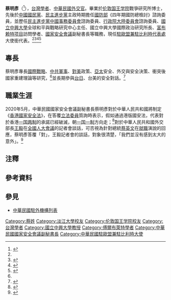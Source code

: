 {{NoteTA
|1=zh-hans:台; zh-hant:臺;
|2=zh-hans:富布赖特项目; zh-hant:富布賴特計劃; zh-tw:傅爾布萊特計畫;
|3=zh-hans:研究生院; zh-hant:研究院; zh-tw:研究所;
}}
{{Infobox officeholder
| name         = 蔡明彥<br>Tsai Ming-Yen
| sex          = 男
| Native place = 
| residence    = 
| image        = 
| office       = {{flagicon|ROC}} [[中華民國駐歐盟兼比利時大使列表|中華民國駐歐盟兼駐比利時代表]]
| term_start   = 2020年6月
| term_end     = 
| predecessor  = [[曾厚仁|曾厚仁]]<ref>{{Cite web |url = http://multilingual.mofa.gov.tw/web/web_UTF-8/almanac/almanac2017/%E4%B8%AD%E8%8F%AF%E6%B0%91%E5%9C%8B106%E5%B9%B4%E5%A4%96%E4%BA%A4%E5%B9%B4%E9%91%91.pdf |title = 《中華民國106年外交年鑑》〈附錄十 中華民國駐外代表機構名錄〉 |publisher = [[中華民國外交部|中華民國外交部]] |accessdate = 2020-09-17 |archive-date = 2019-04-02 |archive-url = https://web.archive.org/web/20190402131100/http://multilingual.mofa.gov.tw/web/web_UTF-8/almanac/almanac2017/%E4%B8%AD%E8%8F%AF%E6%B0%91%E5%9C%8B106%E5%B9%B4%E5%A4%96%E4%BA%A4%E5%B9%B4%E9%91%91.pdf |dead-url = no }}</ref>
| successor    = 
| office1      = {{flagicon|ROC}} [[國家安全會議_(中華民國)|中華民國國家安全會議]]副秘書長
| term_start1  = 2017年6月
| term_end1    = 2020年6月
| predecessor1 = [[曾厚仁|曾厚仁]]<ref name="蔡明彥接任"/>
| successor1   = [[徐斯儉|徐斯儉]]<ref name="蔡明彥將派駐"/>
| constituency5= 
| nationality  = {{ROC}}
| birth_date   = 
| birth_place  = 
| death_date   = 
| death_place  = 
| party        = 
| 父母         = 
| children     = 
| spouse       = 林佩君
| profession   = [[專業人士|學者]]、[[外交官|外交官]]
| alma_mater   = [[淡江大學|淡江大學]]、[[伦敦国王学院|伦敦国王学院]]
| past         =
*[[臺灣綜合研究院|臺灣綜合研究院]]副研究員<ref name="長期參與2軌對話"/>
*[[海峽交流基金會|海峽交流基金會]]顧問
*[[中華民國國防部|國防部]]《四年期國防總檢討》諮詢委員
*[[民主進步黨中國事務委員會|民主進步黨中國事務委員會]]諮詢委員
*[[國防安全研究院|國防安全研究院]]董事
*[[兩岸交流遠景基金會|兩岸交流遠景基金會]]董事
*[[中華民國大陸委員會|行政院大陸委員會]]諮詢委員
*[[國立中興大學|國立中興大學]]全球和平與戰略研究中心主任
*國立中興大學國際政治研究所所長
*[[富布赖特项目|富布赖特项目]]訪問學者
*[[國家安全會議_(中華民國)|國家安全會議]]副秘書長
*[[中華民國駐歐盟兼比利時大使列表|駐歐盟兼駐比利時代表處大使銜代表]]
| educate      =
*[[淡江大學|淡江大學]]碩士<ref name="蔡明彥接任">{{Cite web |url = https://www.wealth.com.tw/home/articles/10808 |author = 財訊新聞中心 |date = 2017年5月26日 |title = 蔡明彥接任國安會副秘書長 |publisher = 財訊}}</ref>
*[[伦敦国王学院|伦敦国王学院]]戰爭研究所博士
| website      = 
| footnotes    = 
}}

'''蔡明彥'''（{{lang-en|Tsai Ming-Yen}}<ref>{{Cite web |url = https://en.mofa.gov.tw/CountryInfoEn.aspx?CASN=1&n=1290&sms=0&s=46 |title = Taipei Representative Office in the EU and Belgium |publisher = [[中華民國外交部|Ministry of Foreign Affairs, Republic of China (Taiwan)]] |deadurl = no |archiveurl = https://web.archive.org/web/20200916134248/https://www.mofa.gov.tw/en/CountryInfoEn.aspx?CASN=FB01D469347C76A7&n=5AFC4D64B1494D67&sms=A76B7230ADF29736&s=99606AC2FCD53A3A&tabs=FB01D469347C76A7 |archivedate = 2020-09-16 |access-date = 2021-02-28 }}</ref>{{bd||}}），[[:Category:台灣學者|台灣學者]]、[[:Category:中華民國外交官|中華民國外交官]]。畢業於[[伦敦国王学院|伦敦国王学院]]戰爭研究所博士，先後於[[中國國民黨|中國國民黨]]、[[民主進步黨|民主進步黨]]主政時期擔任[[中華民國國防部|國防部]]《四年期國防總檢討》諮詢委員，並歷任[[民主進步黨中國事務委員會|民主進步黨中國事務委員會]]諮詢委員、[[中華民國大陸委員會|行政院大陸委員會]]諮詢委員、[[國立中興大學|國立中興大學]]全球和平與戰略研究中心主任、國立中興大學國際政治研究所長、[[富布赖特项目|富布赖特项目]]訪問學者、[[國家安全會議_(中華民國)|國家安全會議]]副秘書長等職務，現任[[駐歐盟兼駐比利時代表處|駐歐盟兼駐比利時代表處]]大使銜代表。<ref name="總統延攬"/><ref name="長期參與2軌對話">{{Cite web |url = https://newtalk.tw/news/view/2017-05-26/87699 |author = 林朝億 |date = 2017年5月26日 |title = 長期參與2軌對話 蔡明彥將任國安會副秘書長 |publisher = [[新頭殼|新頭殼]]}}</ref><ref name="蔡明彥將派駐">{{Cite web |url = http://www.ksnews.com.tw/index.php/news/contents_page/0001383558 |date = 2020年6月12日 |title = 蔡明彥將派駐歐盟謝武樵接駐英代表 |publisher = [[更生日報|更生日報]]}}</ref><ref>{{Cite web |url = https://www.mnd.gov.tw/NewUpload/%e6%ad%b7%e5%b9%b4%e5%9c%8b%e9%98%b2%e5%a0%b1%e5%91%8a%e7%b8%bd%e6%aa%a2%e8%a8%8e(QDR)/%e6%ad%b7%e5%b9%b4%e5%9c%8b%e9%98%b2%e5%a0%b1%e5%91%8a%e7%b8%bd%e6%aa%a2%e8%a8%8e(QDR).files/%e6%ad%b7%e5%b9%b4%e5%9c%8b%e9%98%b2%e5%a0%b1%e5%91%8a%e7%b8%bd%e6%aa%a2%e8%a8%8e(QDR)-106/2017QDR%e5%9b%9b%e5%b9%b4%e6%9c%9f%e5%9c%8b%e9%98%b2%e7%b8%bd%e6%aa%a2%e8%a8%8e.pdf |author = 中華民國106年《四年期國防總檢討》編纂委員會 |date = 2017年3月 |title = 中華民國一Ｏ六年 四年期國防總檢討 |publisher = [[中華民國國防部|中華民國國防部]]}}</ref>{{noteTag|name=2012年9月|2012年9月，中華民國外交部為統一駐外人員內部職稱，明定大使館、代表處設大使、公使，代表處對外仍稱代表、副代表；辦事處設總領事、副總領事，對外仍稱處長、副處長。<ref>{{Cite web |url = https://tw.news.yahoo.com/%E7%B5%B1-%E5%90%8D%E7%A8%B1-%E4%BB%A3%E8%A1%A8%E5%B0%8D%E5%85%A7%E7%A8%B1%E5%A4%A7%E4%BD%BF-133312149.html |author = 陳培煌 |date = 2012-08-31 |title = 統一名稱 代表對內稱大使 |publisher = [[Yahoo!奇摩|Yahoo!奇摩]]引用[[中央通訊社|中央通訊社]] |accessdate = 2020-09-17 |archive-date = 2016-11-30 |archive-url = https://web.archive.org/web/20161130185459/https://tw.news.yahoo.com/%E7%B5%B1-%E5%90%8D%E7%A8%B1-%E4%BB%A3%E8%A1%A8%E5%B0%8D%E5%85%A7%E7%A8%B1%E5%A4%A7%E4%BD%BF-133312149.html |dead-url = no }}</ref><br>代表處館長為特任或簡任第十三職等至第十四職等者任大使銜代表、簡任第十二職等至第十三職等者任公使銜代表；辦事處長為簡任第十二職等任總領事銜處長。<ref>{{Cite web |url = https://law.moj.gov.tw/LawClass/LawAll.aspx?PCode=E0000017 |date = 2018年6月13日 |title = 駐外機構組織通則 |publisher = 全國法規資料庫}}</ref>}}

==專長==
蔡明彥專長[[大战略|國際戰略]]、[[中华人民共和国军事|中共軍事]]、[[中華民國與美國關係|對美]]政策、[[亚太地区|亞太]]安全、外交與安全決策、衝突後國家重建理論等研究，<ref name="蔡明彥接任"/>並長期參與[[中華民國與日本關係|台日]]、台美的{{link-en|二軌外交|Track II diplomacy|二軌}}安全對話。<ref name="總統延攬">{{Cite web |url = https://www.peoplenews.tw/news/be1833d0-3959-4d51-aa3f-cc83b7f9655d |author = 朱蒲青 |date = 2017年5月26日 |title = 總統延攬中興大學教授蔡明彥 擔任國安會副秘書長 |publisher = [[民報_(2014年)|民報]] |accessdate = 2020年9月17日 |archive-date = 2017年5月30日 |archive-url = https://web.archive.org/web/20170530060801/http://www.peoplenews.tw/news/be1833d0-3959-4d51-aa3f-cc83b7f9655d |dead-url = no }}</ref>

==職業生涯==
2020年5月，中華民國國家安全會議副秘書長蔡明彥對於中華人民共和國將制定《[[中華人民共和國香港特別行政區維護國家安全法|香港國家安全法]]》，在答覆[[第10屆中華民國立法委員名單|立法委員]]質詢時表示，假如通過港版國安法，代表對於香港[[一国两制|一国两制]]的承諾已經破滅，朝[[一国一制|一国一制]]方向走；<ref>{{Cite web |url = https://hk.appledaily.com/china/20200525/V7OYCN6BKLZCPU5DHQVZ6GLLCQ/ |author = [[蘋果日報_(台灣)|台灣蘋果日報]] |date = 2020年5月25日 |title =【港版國安法】台灣《港澳條例》停止適用？ 陸委會：蔡英文非「放棄香港」|publisher = [[蘋果日報_(香港)|香港蘋果日報]]}}</ref>對於中華人民共和國外交部長[[王毅|王毅]]在[[第十三届全国人民代表大会第三次会议|全國人大會議]]的記者會談話，可否視為針對總統[[蔡英文|蔡英文]]在[[2020年中华民国总统就职典礼|就職]]演說的回應，蔡明彥答覆「對」，王毅記者會的談話，對象很清楚，「我們並沒有感到太大的意外」。<ref>{{Cite web |url = https://www.ocacnews.net/overseascommunity/article/article_story.jsp?id=258016 |author = 中央社 |date = 2020年5月26日 |title = 國安會：一中原則台灣民意不會接受 |publisher = [[中華民國僑務委員會|中華民國僑務委員會]]}}</ref>

==注釋==
{{noteFoot}}

==參考資料==
{{reflist|1}}

==參見==
*[[中華民國駐外機構列表|中華民國駐外機構列表]]

{{DEFAULTSORT:Tsai蔡}}
[[Category:蔡姓|Category:蔡姓]]
[[Category:淡江大學校友|Category:淡江大學校友]]
[[Category:伦敦国王学院校友|Category:伦敦国王学院校友]]
[[Category:台灣學者|Category:台灣學者]]
[[Category:國立中興大學教授|Category:國立中興大學教授]]
[[Category:傅爾布萊特學者|Category:傅爾布萊特學者]]
[[Category:中華民國國家安全會議副秘書長|Category:中華民國國家安全會議副秘書長]]
[[Category:中華民國駐歐盟兼駐比利時大使|Category:中華民國駐歐盟兼駐比利時大使]]